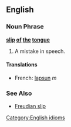 ==English==
===Noun Phrase===
'''[[slip]] [[of]] [[the]] [[tongue]]'''
#A mistake in speech.
====Translations====
*French: [[lapsun]] ''m''
===See Also===
*[[Freudian slip]]
[[Category:English idioms]]